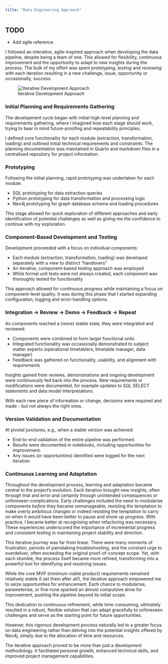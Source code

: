 ```yaml
---
title: "Data Engineering Approach"
---
```


:::{.callout-warning}
## TODO

* Add agile reference
:::



I followed an interative, agile-inspired approach when developing the data pipeline, despite being a team of one.  This allowed for flexibility, continuous improvement and the opportunity to adapt to new insights during the process.  The bulk of my effort was spent *prototyping*, *testing* and *reviewing* with each iteration resulting in a new challenge, issue, opportunity or occasionally, success.


![Iterative Development Approach](./images/iteration.png)


### Initial Planning and Requirements Gathering

The development cycle began with initial high-level planning and requirements gathering, where I imagined how each stage should work, trying to bear in mind future-proofing and repeatability principles. 

I defined core functionality for each module (extraction, transformation, loading) and outlined initial technical requirements and constraints. The planning documentation was maintained in Quarto and markdown files in a centralised repository for project information. 

### Prototyping

Following the initial planning, rapid prototyping was undertaken for each module:

- SQL prototyping for data extraction queries
- Python prototyping for data transformation and processing logic
- Neo4j prototyping for graph database schema and loading procedures

This stage allowed for quick exploration of different approaches and early identification of potential challenges as well as giving me the confidence to continue with my exploration.

### Component-Based Development and Testing

Development proceeded with a focus on individual components:

- Each module (extraction, transformation, loading) was developed separately with a view to distinct "handovers"
- An iterative, component-based testing approach was employed
- While formal unit tests were not always created, each component was thoroughly tested for functionality

This approach allowed for continuous progress while maintaining a focus on component-level quality.  It was during this phase that I started expanding configuration, logging and error-handling options.

### Integration -> Review -> Demo -> Feedback -> Repeat

As components reached a (more) stable state, they were integrated and reviewed:

- Components were combined to form larger functional units
- Integrated functionality was occasionally demonstrated to subject matter experts (operational timetablers, timetable manager, data manager)
- Feedback was gathered on functionality, usability, and alignment with requirements

Insights gained from reviews, demonstrations and ongoing development were continuously fed back into the process.  New requirements or modifications were documented, for example updates to SQL SELECT statements and data model interpretations.

With each new piece of information or change, decisions were required and made - but not always the right ones.

### Version Validation and Documentation

At pivotal junctures, e.g., when a stable version was achieved:

- End-to-end validation of the entire pipeline was performed.
- Results were documented in notebooks, including opportunities for improvement.
- Any issues (or opportunities) identified were logged for the next iteration.

### Continuous Learning and Adaptation

Throughout the development process, learning and adaptation became central to the project's evolution. Each iteration brought new insights, often through trial and error and certainly through unintended consequences or unforeseen complications. Early challenges included the need to modularise components *before* they became unmanageable, resisting the temptation to make overly ambitious changes or indeed resisting the temptation to carry on when it would have been better to pause and shore up progress. With practice, I became better at recognising when refactoring was necessary. These experiences underscored the importance of incremental progress and consistent testing in maintaining project stability and direction.

This iterative journey was far from linear. There were many moments of frustration, periods of painstaking troubleshooting, and the constant urge to overdeliver, often exceeding the original proof-of-concept scope. Yet, with each stumble, the process itself became more refined, transforming into a powerful tool for identifying and resolving issues.

While the core MVP (minimum viable product) requirements remained relatively stable (I set them after all!), the iterative approach empowered me to seize opportunities for enhancement. Each chance to modularise, parameterise, or fine-tune sparked an almost compulsive drive for improvement, pushing the pipeline beyond its initial scope. 

This dedication to continuous refinement, while time-consuming, ultimately resulted in a robust, flexible solution that can adapt gracefully to unforeseen challenges and serve as the starting point for future opportunities.

However, this rigorous development process naturally led to a greater focus on data engineering rather than delving into the potential insights offered by Neo4j, simply due to the allocation of time and resources.

The iterative approach proved to be more than just a development methodology. It facilitated personal growth, enhanced technical skills, and improved project management capabilities. 